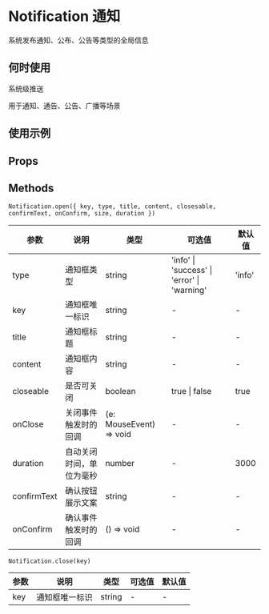 # Notification 通知

系统发布通知、公布、公告等类型的全局信息

## 何时使用

系统级推送

用于通知、通告、公告、广播等场景

## 使用示例

<!-- Inject Stories -->

## Props

<!-- Inject Props -->

## Methods

`Notification.open({ key, type, title, content, closesable, confirmText, onConfirm, size, duration })`

| 参数        | 说明                     | 类型                    | 可选值                                      | 默认值 |
| ----------- | ------------------------ | ----------------------- | ------------------------------------------- | ------ |
| type        | 通知框类型               | string                  | 'info' \| 'success' \| 'error' \| 'warning' | 'info' |
| key         | 通知框唯一标识           | string                  | -                                           | -      |
| title       | 通知框标题               | string                  | -                                           | -      |
| content     | 通知框内容               | string                  | -                                           | -      |
| closeable   | 是否可关闭               | boolean                 | true \| false                               | true   |
| onClose     | 关闭事件触发时的回调     | (e: MouseEvent) => void | -                                           | -      |
| duration    | 自动关闭时间，单位为毫秒 | number                  | -                                           | 3000   |
| confirmText | 确认按钮展示文案         | string                  | -                                           | -      |
| onConfirm   | 确认事件触发时的回调     | () => void              | -                                           | -      |

`Notification.close(key)`

| 参数 | 说明           | 类型   | 可选值 | 默认值 |
| ---- | -------------- | ------ | ------ | ------ |
| key  | 通知框唯一标识 | string | -      | -      |
